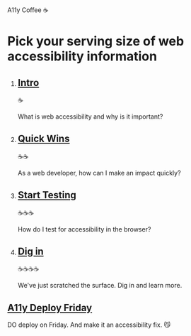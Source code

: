 
<SEO title="Homepage" />

<Banner>

A11y Coffee <span role="img" aria-label="coffee cup emoji">☕️</span>

# Pick your serving size of web accessibility information

</Banner>

<Container>

<Tiles columns={4}>

1. ## [Intro](/intro/)

   <span role="img" aria-label="one coffee cup emoji">
     ☕️
   </span>

   What is web accessibility and why is it important?

2. ## [Quick Wins](/quick-wins/)

   <span role="img" aria-label="two coffee cup emojis">
     ☕️☕️
   </span>

   As a web developer, how can I make an impact quickly?

3. ## [Start Testing](/start-testing/)

   <span role="img" aria-label="three coffee cup emojis">
     ☕️☕️☕️
   </span>

   How do I test for accessibility in the browser?

4. ## [Dig in](/dig-in/)

   <span role="img" aria-label="four coffee cup emojis">
     ☕️☕️☕️☕️
   </span>

   We've just scratched the surface. Dig in and learn more.

</Tiles>

</Container>

<Banner>

## [A11y Deploy Friday](/a11y-friday/)

DO deploy on Friday. And make it an accessibility fix. <span role="img" aria-label="smirking cat emoji">😼</span>

</Banner>
